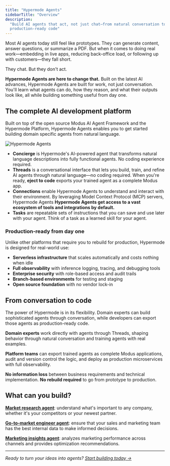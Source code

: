```yaml
---
title: "Hypermode Agents"
sidebarTitle: "Overview"
description:
  "Build AI agents that act, not just chat—from natural conversation to
  production-ready code"
---
```


Most AI agents today still feel like prototypes. They can generate content,
answer questions, or summarize a PDF. But when it comes to doing real
work—embedding in live apps, reducing back-office load, or following up with
customers—they fall short.

They chat. But they don't act.

**Hypermode Agents are here to change that.** Built on the latest AI advances,
Hypermode Agents are built for work, not just conversation. You'll learn what
agents can do, how they reason, and what their outputs look like, all while
building something useful from day one.

## The complete AI development platform

Built on top of the open source Modus AI Agent Framework and the Hypermode
Platform, Hypermode Agents enables you to get started building domain specific
agents from natural language.

![Hypermode Agents](/images/agents/threads.png)

- **Concierge** is Hypermode's AI-powered agent that transforms natural language
  descriptions into fully functional agents. No coding experience required.
- **Threads** is a conversational interface that lets you build, train, and
  refine AI agents through natural language—no coding required. When you're
  ready, **eject to code** exports your trained agent as a complete Modus app.
- **Connections** enable Hypermode Agents to understand and interact with their
  environment. By leveraging Model Context Protocol (MCP) servers, Hypermode
  Agents **Hypermode Agents get access to a vast ecosystem of tools and
  integrations by default.**
- **Tasks** are repeatable sets of instructions that you can save and use later
  with your agent. Think of a task as a learned skill for your agent.

### Production-ready from day one

Unlike other platforms that require you to rebuild for production, Hypermode is
designed for real-world use:

- **Serverless infrastructure** that scales automatically and costs nothing when
  idle
- **Full observability** with inference logging, tracing, and debugging tools
- **Enterprise security** with role-based access and audit trails
- **Branch-based environments** for testing and staging
- **Open source foundation** with no vendor lock-in

## From conversation to code

The power of Hypermode is in its flexibility. Domain experts can build
sophisticated agents through conversation, while developers can export those
agents as production-ready code.

**Domain experts** work directly with agents through Threads, shaping behavior
through natural conversation and training agents with real examples.

**Platform teams** can export trained agents as complete Modus applications,
audit and version control the logic, and deploy as production microservices with
full observability.

**No information loss** between business requirements and technical
implementation. **No rebuild required** to go from prototype to production.

## What can you build?

[**Market research agent**](/agents/agent-gallery/market-researcher): understand
what's important to any company, whether it's your competitors or your newest
partner.

[**Go-to-market engineer agent**](/agents/agent-gallery/gtm-engineer): ensure
that your sales and marketing team has the best internal data to make informed
decisions.

[**Marketing insights agent**](/agents/agent-gallery/channelpulse): analyzes
marketing performance across channels and provides optimization recommendations.

---

_Ready to turn your ideas into agents?
[Start building today →](https://hypermode.com/login)_
